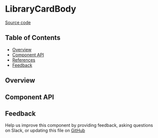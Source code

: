 
<Meta title="MDX/LibraryCardBody" of={stories} />

# LibraryCardBody

[Source code](https://github.com/leemonade/bubbles/tree/main/packages/components/library/LibraryCardContent)

## Table of Contents

- [Overview](#overview)
- [Component API](#component-api)
- [References](#references)
- [Feedback](#feedback)

## Overview

<Primary />

## Component API

<Controls />

## Feedback

Help us improve this component by providing feedback, asking questions on Slack, or updating this file on
[GitHub](https://github.com/leemonade/bubbles/edit/main/packages/components/library/LibraryCardContent.mdx)
